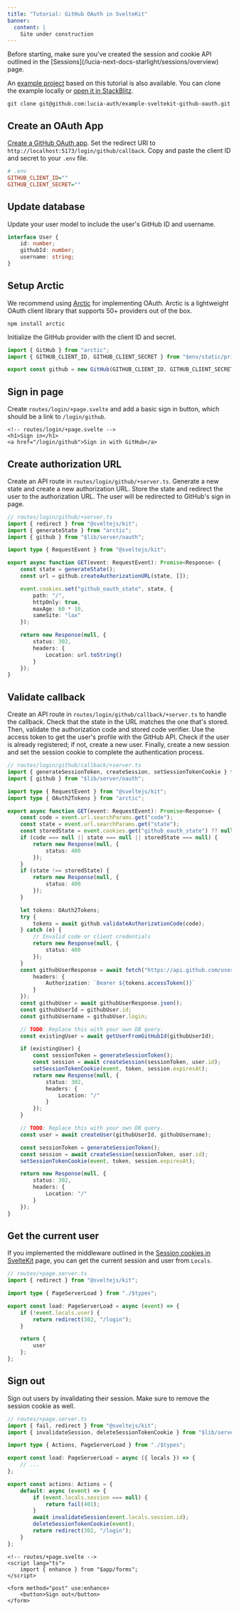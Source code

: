 ```yaml
---
title: "Tutorial: GitHub OAuth in SvelteKit"
banner:
  content: |
    Site under construction
---
```



<Aside>Before starting, make sure you've created the session and cookie API outlined in the [Sessions](/lucia-next-docs-starlight/sessions/overview) page.</Aside>

An [example project](https://github.com/lucia-auth/example-sveltekit-github-oauth) based on this tutorial is also available. You can clone the example locally or [open it in StackBlitz](https://stackblitz.com/github/lucia-auth/example-sveltekit-github-oauth).

```
git clone git@github.com:lucia-auth/example-sveltekit-github-oauth.git
```

## Create an OAuth App

[Create a GitHub OAuth app](https://docs.github.com/en/apps/oauth-apps/building-oauth-apps/creating-an-oauth-app). Set the redirect URI to `http://localhost:5173/login/github/callback`. Copy and paste the client ID and secret to your `.env` file.

```ini
# .env
GITHUB_CLIENT_ID=""
GITHUB_CLIENT_SECRET=""
```

## Update database

Update your user model to include the user's GitHub ID and username.

```ts
interface User {
	id: number;
	githubId: number;
	username: string;
}
```

## Setup Arctic

We recommend using [Arctic](https://arcticjs.dev) for implementing OAuth. Arctic is a lightweight OAuth client library that supports 50+ providers out of the box.

```
npm install arctic
```

Initialize the GitHub provider with the client ID and secret.

```ts
import { GitHub } from "arctic";
import { GITHUB_CLIENT_ID, GITHUB_CLIENT_SECRET } from "$env/static/private";

export const github = new GitHub(GITHUB_CLIENT_ID, GITHUB_CLIENT_SECRET, null);
```

## Sign in page

Create `routes/login/+page.svelte` and add a basic sign in button, which should be a link to `/login/github`.

```svelte
<!-- routes/login/+page.svelte -->
<h1>Sign in</h1>
<a href="/login/github">Sign in with GitHub</a>
```

## Create authorization URL

Create an API route in `routes/login/github/+server.ts`. Generate a new state and create a new authorization URL. Store the state and redirect the user to the authorization URL. The user will be redirected to GitHub's sign in page.

```ts
// routes/login/github/+server.ts
import { redirect } from "@sveltejs/kit";
import { generateState } from "arctic";
import { github } from "$lib/server/oauth";

import type { RequestEvent } from "@sveltejs/kit";

export async function GET(event: RequestEvent): Promise<Response> {
	const state = generateState();
	const url = github.createAuthorizationURL(state, []);

	event.cookies.set("github_oauth_state", state, {
		path: "/",
		httpOnly: true,
		maxAge: 60 * 10,
		sameSite: "lax"
	});

	return new Response(null, {
		status: 302,
		headers: {
			Location: url.toString()
		}
	});
}
```

## Validate callback

Create an API route in `routes/login/github/callback/+server.ts` to handle the callback. Check that the state in the URL matches the one that's stored. Then, validate the authorization code and stored code verifier. Use the access token to get the user's profile with the GitHub API. Check if the user is already registered; if not, create a new user. Finally, create a new session and set the session cookie to complete the authentication process.

```ts
// routes/login/github/callback/+server.ts
import { generateSessionToken, createSession, setSessionTokenCookie } from "$lib/server/session";
import { github } from "$lib/server/oauth";

import type { RequestEvent } from "@sveltejs/kit";
import type { OAuth2Tokens } from "arctic";

export async function GET(event: RequestEvent): Promise<Response> {
	const code = event.url.searchParams.get("code");
	const state = event.url.searchParams.get("state");
	const storedState = event.cookies.get("github_oauth_state") ?? null;
	if (code === null || state === null || storedState === null) {
		return new Response(null, {
			status: 400
		});
	}
	if (state !== storedState) {
		return new Response(null, {
			status: 400
		});
	}

	let tokens: OAuth2Tokens;
	try {
		tokens = await github.validateAuthorizationCode(code);
	} catch (e) {
		// Invalid code or client credentials
		return new Response(null, {
			status: 400
		});
	}
	const githubUserResponse = await fetch("https://api.github.com/user", {
		headers: {
			Authorization: `Bearer ${tokens.accessToken()}`
		}
	});
	const githubUser = await githubUserResponse.json();
	const githubUserId = githubUser.id;
	const githubUsername = githubUser.login;

	// TODO: Replace this with your own DB query.
	const existingUser = await getUserFromGitHubId(githubUserId);

	if (existingUser) {
		const sessionToken = generateSessionToken();
		const session = await createSession(sessionToken, user.id);
		setSessionTokenCookie(event, token, session.expiresAt);
		return new Response(null, {
			status: 302,
			headers: {
				Location: "/"
			}
		});
	}

	// TODO: Replace this with your own DB query.
	const user = await createUser(githubUserId, githubUsername);

	const sessionToken = generateSessionToken();
	const session = await createSession(sessionToken, user.id);
	setSessionTokenCookie(event, token, session.expiresAt);

	return new Response(null, {
		status: 302,
		headers: {
			Location: "/"
		}
	});
}
```

## Get the current user

If you implemented the middleware outlined in the [Session cookies in SvelteKit](/lucia-next-docs-starlight/sessions/cookies/sveltekit) page, you can get the current session and user from `Locals`.

```ts
// routes/+page.server.ts
import { redirect } from "@sveltejs/kit";

import type { PageServerLoad } from "./$types";

export const load: PageServerLoad = async (event) => {
	if (!event.locals.user) {
		return redirect(302, "/login");
	}

	return {
		user
	};
};
```

## Sign out

Sign out users by invalidating their session. Make sure to remove the session cookie as well.

```ts
// routes/+page.server.ts
import { fail, redirect } from "@sveltejs/kit";
import { invalidateSession, deleteSessionTokenCookie } from "$lib/server/session";

import type { Actions, PageServerLoad } from "./$types";

export const load: PageServerLoad = async ({ locals }) => {
	// ...
};

export const actions: Actions = {
	default: async (event) => {
		if (event.locals.session === null) {
			return fail(401);
		}
		await invalidateSession(event.locals.session.id);
		deleteSessionTokenCookie(event);
		return redirect(302, "/login");
	}
};
```

```svelte
<!-- routes/+page.svelte -->
<script lang="ts">
	import { enhance } from "$app/forms";
</script>

<form method="post" use:enhance>
    <button>Sign out</button>
</form>
```